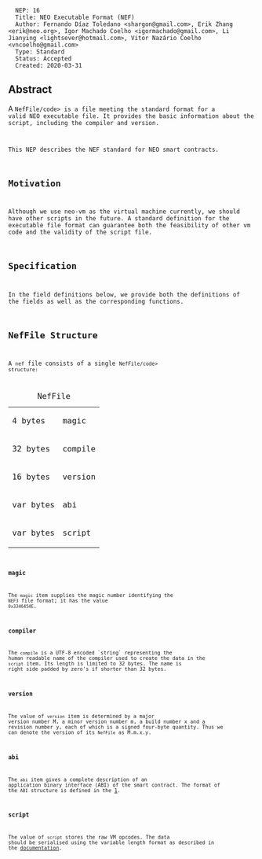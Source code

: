 <pre>
  NEP: 16
  Title: NEO Executable Format (NEF)
  Author: Fernando Díaz Toledano <shargon@gmail.com>, Erik Zhang <erik@neo.org>, Igor Machado Coelho <igormachado@gmail.com>, Li Jianying <lightsever@hotmail.com>, Vitor Nazário Coelho <vncoelho@gmail.com>
  Type: Standard
  Status: Accepted
  Created: 2020-03-31
</pre>

==Abstract==

A <code>NefFile/code> is a file meeting the standard format for a valid NEO executable file. It provides the basic information about the script, including the compiler and version.

This NEP describes the NEF standard for NEO smart contracts.

==Motivation==

Although we use neo-vm as the virtual machine currently, we should have other scripts in the future. A standard definition for the executable file format can guarantee both the feasibility of other vm code and the validity of the script file.

==Specification==

In the field definitions below, we provide both the definitions of the fields as well as the corresponding functions.

==NefFile Structure==

A <code>nef</code> file consists of a single <code>NefFile/code> structure:

{| class="wikitable"
|+NefFile
|-
|4 bytes
|magic
|-
|32 bytes
|compile
|-
|16 bytes
|version 
|-
|var bytes
|abi 
|-
|var bytes
|script 
|}

===magic===

The <code>magic</code> item supplies the magic number identifying the <code>NEF3</code> file format; it has the value <code>0x3346454E</code>.

===compiler===

The <code>compile</code> is a UTF-8 encoded `string` representing the human readable name of the compiler used to create the data in the <code>script</code> item. Its length is limited to 32 bytes. The name is right side padded by zero's if shorter than 32 bytes.

===version===

The value of <code>version</code> item is determined by a major version number M, a minor version number m, a build number x and a revision number y, each of which is a signed four-byte quantity. Thus we can denote the version of its <code>NefFile</code> as M.m.x.y.

===abi===

The <code>abi</code> item gives a complete description of an application binary interface (ABI) of the smart contract. The format of the <code>ABI</code> structure is defined in the [https://github.com/neo-project/proposals/pull/119/files].

===script===

The value of <code>script</code> stores the raw VM opcodes. The data should be serialised using the variable length format as described in the [https://docs.neo.org/developerguide/en/articles/conventions.html#variable-length-types documentation].
